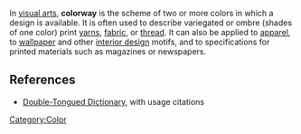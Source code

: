 {{Copy to Wiktionary}}

In [[visual art]]s, '''colorway''' is the scheme of two or more colors in which a design is available.  It is often used to describe variegated or ombre (shades of one color) print [[yarn]]s, [[Textile|fabric]], or [[Yarn|thread]].  It can also be applied to [[apparel]], to [[wallpaper]] and other [[interior design]] motifs, and to specifications for printed materials such as magazines or newspapers.

==References==
* [http://www.doubletongued.org/index.php/dictionary/colorway/ Double-Tongued Dictionary], with usage citations

[[Category:Color]]

{{color-stub}}